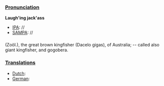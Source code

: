 ===[[Pronunciation]]===

'''Laugh'ing jack'ass'''
*[[IPA]]: //
*[[SAMPA]]: //
===[[]]===

(Zoöl.), the great brown kingfisher (Dacelo gigas), of Australia; -- called also giant kingfisher, and gogobera.
===[[Translations]]===

*[[Dutch]]:
*[[German]]: